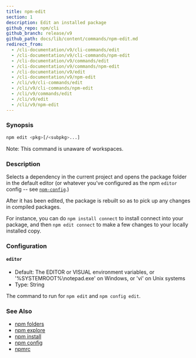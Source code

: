 ```yaml
---
title: npm-edit
section: 1
description: Edit an installed package
github_repo: npm/cli
github_branch: release/v9
github_path: docs/lib/content/commands/npm-edit.md
redirect_from:
  - /cli-documentation/v9/cli-commands/edit
  - /cli-documentation/v9/cli-commands/npm-edit
  - /cli-documentation/v9/commands/edit
  - /cli-documentation/v9/commands/npm-edit
  - /cli-documentation/v9/edit
  - /cli-documentation/v9/npm-edit
  - /cli/v9/cli-commands/edit
  - /cli/v9/cli-commands/npm-edit
  - /cli/v9/commands/edit
  - /cli/v9/edit
  - /cli/v9/npm-edit
---
```


### Synopsis

```bash
npm edit <pkg>[/<subpkg>...]
```

Note: This command is unaware of workspaces.

### Description

Selects a dependency in the current project and opens the package folder in the default editor (or whatever you've configured as the npm `editor` config -- see [`npm-config`](commands/npm-config).)

After it has been edited, the package is rebuilt so as to pick up any changes in compiled packages.

For instance, you can do `npm install connect` to install connect into your package, and then `npm edit connect` to make a few changes to your locally installed copy.

### Configuration

#### `editor`

- Default: The EDITOR or VISUAL environment variables, or '%SYSTEMROOT%\notepad.exe' on Windows, or 'vi' on Unix systems
- Type: String

The command to run for `npm edit` and `npm config edit`.

### See Also

- [npm folders](/cli/v9/configuring-npm/folders)
- [npm explore](/cli/v9/commands/npm-explore)
- [npm install](/cli/v9/commands/npm-install)
- [npm config](/cli/v9/commands/npm-config)
- [npmrc](/cli/v9/configuring-npm/npmrc)
